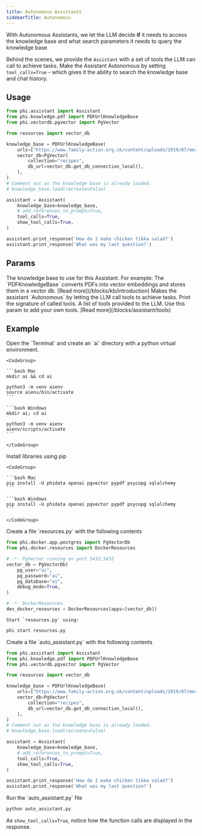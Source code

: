 ```yaml
---
title: Autonomous Assistants
sidebarTitle: Autonomous
---
```


With Autonomous Assistants, we let the LLM decide **if** it needs to access the knowledge base and what search parameters it needs to query the knowledge base.

Behind the scenes, we provide the `Assistant` with a set of tools the LLM can call to achieve tasks. Make the Assistant Autonomous by setting `tool_calls=True` - which gives it the ability to search the knowledge base and chat history.

## Usage

```python auto_assistant.py
from phi.assistant import Assistant
from phi.knowledge.pdf import PDFUrlKnowledgeBase
from phi.vectordb.pgvector import PgVector

from resources import vector_db

knowledge_base = PDFUrlKnowledgeBase(
    urls=["https://www.family-action.org.uk/content/uploads/2019/07/meals-more-recipes.pdf"],
    vector_db=PgVector(
        collection="recipes",
        db_url=vector_db.get_db_connection_local(),
    ),
)
# Comment out as the knowledge base is already loaded.
# knowledge_base.load(recreate=False)

assistant = Assistant(
    knowledge_base=knowledge_base,
    # add_references_to_prompt=True,
    tool_calls=True,
    show_tool_calls=True,
)

assistant.print_response('How do I make chicken tikka salad?')
assistant.print_response('What was my last question?')
```

## Params

<ResponseField name="knowledge_base" type="KnowledgeBase">
  The knowledge base to use for this Assistant. For example: The
  `PDFKnowledgeBase` converts PDFs into vector embeddings and stores them in a
  vector db. [Read more](/blocks/kb/introduction)
</ResponseField>
<ResponseField name="tool_calls" type="bool" default="False">
  Makes the assistant `Autonomous` by letting the LLM call tools to achieve
  tasks.
</ResponseField>
<ResponseField name="show_tool_calls" type="bool" default="False">
  Print the signature of called tools.
</ResponseField>
<ResponseField
  name="tools"
  type="List[Union[Tool, ToolRegistry, Callable, Dict, Function]]"
>
  A list of tools provided to the LLM. Use this param to add your own tools.
  [Read more](/blocks/assistant/tools)
</ResponseField>

## Example

<Steps>
  <Step title="Create a virtual environment">
    Open the `Terminal` and create an `ai` directory with a python virtual environment.

    <CodeGroup>

    ```bash Mac
    mkdir ai && cd ai

    python3 -m venv aienv
    source aienv/bin/activate
    ```

    ```bash Windows
    mkdir ai; cd ai

    python3 -m venv aienv
    aienv/scripts/activate
    ```

    </CodeGroup>

  </Step>
  <Step title="Install libraries">
    Install libraries using pip

    <CodeGroup>

    ```bash Mac
    pip install -U phidata openai pgvector pypdf psycopg sqlalchemy
    ```

    ```bash Windows
    pip install -U phidata openai pgvector pypdf psycopg sqlalchemy
    ```

    </CodeGroup>

  </Step>
  <Step title="Start PgVector">
    Create a file `resources.py` with the following contents

```python resources.py
from phi.docker.app.postgres import PgVectorDb
from phi.docker.resources import DockerResources

# -*- PgVector running on port 5432:5432
vector_db = PgVectorDb(
    pg_user="ai",
    pg_password="ai",
    pg_database="ai",
    debug_mode=True,
)

# -*- DockerResources
dev_docker_resources = DockerResources(apps=[vector_db])
```

    Start `resources.py` using:

```bash
phi start resources.py
```

  </Step>
  <Step title="Create a Autonomous Assistant">
    Create a file `auto_assistant.py` with the following contents

```python auto_assistant.py
from phi.assistant import Assistant
from phi.knowledge.pdf import PDFUrlKnowledgeBase
from phi.vectordb.pgvector import PgVector

from resources import vector_db

knowledge_base = PDFUrlKnowledgeBase(
    urls=["https://www.family-action.org.uk/content/uploads/2019/07/meals-more-recipes.pdf"],
    vector_db=PgVector(
        collection="recipes",
        db_url=vector_db.get_db_connection_local(),
    ),
)
# Comment out as the knowledge base is already loaded.
# knowledge_base.load(recreate=False)

assistant = Assistant(
    knowledge_base=knowledge_base,
    # add_references_to_prompt=True,
    tool_calls=True,
    show_tool_calls=True,
)

assistant.print_response('How do I make chicken tikka salad?')
assistant.print_response('What was my last question?')
```

  </Step>
  <Step title="Run the assistant">
    Run the `auto_assistant.py` file

```bash
python auto_assistant.py
```

  </Step>
</Steps>

As `show_tool_calls=True`, notice how the function calls are displayed in the response.
